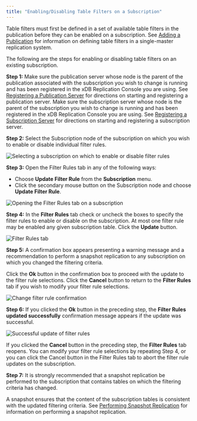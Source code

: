 ```yaml
---
title: "Enabling/Disabling Table Filters on a Subscription"
---
```


<div id="enable_filters_on_subscription" class="registered_link"></div>

Table filters must first be defined in a set of available table filters in the publication before they can be enabled on a subscription. See [Adding a Publication](../02_creating_publication/03_adding_publication/#adding_publication) for information on defining table filters in a single-master replication system.

The following are the steps for enabling or disabling table filters on an existing subscription.

**Step 1:** Make sure the publication server whose node is the parent of the publication associated with the subscription you wish to change is running and has been registered in the xDB Replication Console you are using. See [Registering a Publication Server](../02_creating_publication/01_registering_publication_server/#registering_publication_server) for directions on starting and registering a publication server. Make sure the subscription server whose node is the parent of the subscription you wish to change is running and has been registered in the xDB Replication Console you are using. See [Registering a Subscription Server](../03_creating_subscription/01_registering_subscription_server/#registering_subscription_server) for directions on starting and registering a subscription server.

**Step 2:** Select the Subscription node of the subscription on which you wish to enable or disable individual filter rules.

![Selecting a subscription on which to enable or disable filter rules](/../../images/image89.png)

**Step 3:** Open the Filter Rules tab in any of the following ways:

-   Choose **Update Filter Rule** from the **Subscription** menu.
-   Click the secondary mouse button on the Subscription node and choose **Update Filter Rule**.

![Opening the Filter Rules tab on a subscription](/../../images/image105.png)

**Step 4:** In the **Filter Rules** tab check or uncheck the boxes to specify the filter rules to enable or disable on the subscription. At most one filter rule may be enabled any given subscription table. Click the **Update** button.

![Filter Rules tab](/../../images/image106.png)

**Step 5:** A confirmation box appears presenting a warning message and a recommendation to perform a snapshot replication to any subscription on which you changed the filtering criteria.

Click the **Ok** button in the confirmation box to proceed with the update to the filter rule selections. Click the **Cancel** button to return to the **Filter Rules** tab if you wish to modify your filter rule selections.

![Change filter rule confirmation](/../../images/image107.png)

**Step 6:** If you clicked the **Ok** button in the preceding step, the **Filter Rules updated successfully** confirmation message appears if the update was successful.

![Successful update of filter rules](/../../images/image108.png)

If you clicked the **Cancel** button in the preceding step, the **Filter Rules** tab reopens. You can modify your filter rule selections by repeating Step 4, or you can click the Cancel button in the Filter Rules tab to abort the filter rule updates on the subscription.

**Step 7:** It is strongly recommended that a snapshot replication be performed to the subscription that contains tables on which the filtering criteria has changed.

A snapshot ensures that the content of the subscription tables is consistent with the updated filtering criteria. See [Performing Snapshot Replication](../04_on_demand_replication/01_perform_replication/#perform_replication) for information on performing a snapshot replication.
